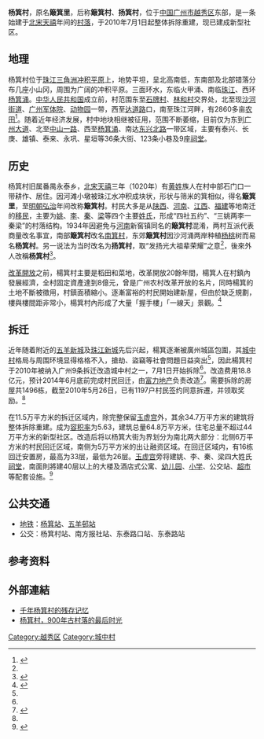 '''杨箕村'''，原名'''簸箕里'''，后称'''簸箕村'''、'''扬箕村'''，位于[[中华人民共和国|中国]][[广州市|广州市]][[越秀区|越秀区]]东部，是一条始建于[[北宋|北宋]][[天禧_(北宋)|天禧]]年间的[[村落|村落]]，于2010年7月1日起整体拆除重建，现已建成新型社区。

== 地理  ==
杨箕村位于[[珠江三角洲|珠江三角洲]][[冲积平原|冲积平原]]上，地势平坦，呈北高南低，东南部及北部错落分布几座小山冈，周围为广阔的冲积平原。三面环水，东临火甲涌、南临[[珠江|珠江]]、西环[[杨箕涌|杨箕涌]]。[[中华人民共和国|中华人民共和国]]成立前，村范围东至[[石牌村|石牌村]]、[[林和村|林和村]]交界处，北至现[[沙河街道_(广州市)|沙河街道]]、[[广州军体院|广州军体院]]、[[广州动物园|动物园]]一带，西至[[达道路|达道路]]口，南至珠江河畔，有2860多亩[[农田|农田]]<ref name="gzdaily">{{cite news|url=http://gzdaily.dayoo.com/html/2008-06/22/content_232977.htm|title=杨箕村：已经消失的和将要消失的……|publisher=广州日报|date=2008-06-22|deadurl=yes|archiveurl=https://web.archive.org/web/20150603050225/http://gzdaily.dayoo.com/html/2008-06/22/content_232977.htm|archivedate=2015-06-03}}</ref>。随着近年经济发展，村中地块相继被征用，范围不断萎缩，目前仅为东到[[广州大道|广州大道]]、北至[[中山路_(广州)|中山一路]]、西至[[沙河涌|杨箕涌]]、南达[[东兴北路|东兴北路]]一带区域，主要有泰兴、长庚、雄镇、泰来、永巩、星垣等36条大街、123条小巷及9座[[祠堂|祠堂]]。

== 历史 ==
杨箕村旧属番禺永泰乡，[[北宋|北宋]][[天禧_(北宋)|天禧]]三年（1020年）有[[黄姓|黄姓]]族人在村中部石门口一带耕作、居住。因河滩小墩被珠江水冲积成块状，形状与筛米的箕相似，得名'''簸箕里'''，至[[明朝|明朝]][[弘治_(明)|弘治]]年间改称'''簸箕村'''。村民大多是从[[陕西|陕西]]、[[河南|河南]]、[[江西|江西]]、[[福建|福建]]等地南迁的[[移民|移民]]，主要为[[姚姓|姚]]、[[李姓|李]]、[[秦姓|秦]]、[[梁姓|梁]]等四个主要[[姓氏|姓氏]]，形成“四社五约”、“三姚两李一秦梁”的村落结构。1934年因避免与[[河南_(广州)|河南]]新窖镇同名的'''簸箕村'''混淆，两村互派代表商量改名事宜，南部'''簸箕村'''改名[[南箕村|南箕村]]，东郊'''簸箕村'''因沙河涌两岸种植[[杨桃|杨桃]]树而易名'''杨箕村'''。另一说法为当时改名为'''扬箕村'''，取“发扬光大祖辈荣耀”之意<ref name="gzdaily"/>，後來外人改稱'''杨箕村'''<ref name="06-10">{{cite news|url=http://gcontent.oeeee.com/8/ce/8ce6790cc6a94e65/Blog/02f/55b91c.html|title=一入江湖岁月催 千年古村烟雨中|publisher=南方都市报|date=2010-06-10|deadurl=yes|archiveurl=https://web.archive.org/web/20131211114027/http://gcontent.oeeee.com/8/ce/8ce6790cc6a94e65/Blog/02f/55b91c.html|archivedate=2013-12-11}}</ref>。

[[改革開放|改革開放]]之前，楊箕村主要是稻田和菜地，改革開放20餘年間，楊箕人在村鎮內發展經濟，全村固定資產達到8億元，曾是广州农村改革开放的名片，同時楊箕的土地不斷被徵用，村鎮面積縮小。逐漸富裕的村民開始建新屋，但由於缺乏規劃，樓與樓間距非常小，楊箕村內形成了大量「握手樓」「一線天」景觀。<ref name="2007-07-20">{{cite news|url=http://www.gzlib.gov.cn/shequ_info/ndgz/NDGZDetail.do?id=50756|title=杨箕村 为杨箕村的屋檐作个记号|publisher=南方都市报|date=2007-07-20|deadurl=yes|archiveurl=https://web.archive.org/web/20131214180822/http://www.gzlib.gov.cn/shequ_info/ndgz/NDGZDetail.do?id=50756|archivedate=2013-12-14}}</ref>

== 拆迁 ==
近年随着附近的[[五羊新城|五羊新城]]及[[珠江新城|珠江新城]]先后兴起，楊箕逐漸被廣州城區包圍，其[[城中村|城中村]]格局与周围环境显得格格不入，搶劫、盜竊等社會問題日益突出<ref name="2007-07-20"/>，因此楊箕村于2010年被纳入广州9条拆迁改造城中村之一，7月1日开始拆除<ref name="06-10"/>。改造费用18.8亿元，预计2014年6月底前完成村民回迁，由[[富力地产|富力地产]]负责改造<ref>{{cite news|url=http://www.ycwb.com/ePaper/ycwb/html/2011-01/19/content_1021311.htm|title=“富力”底价拿下杨箕村地块|publisher=羊城晚报|date=2011-01-19|deadurl=yes|archiveurl=https://web.archive.org/web/20160308111930/http://www.ycwb.com/ePaper/ycwb/html/2011-01/19/content_1021311.htm|archivedate=2016-03-08}}</ref>。需要拆除的房屋共1496栋，截至2010年5月26日，已有1197户村民签约同意拆遷，并领取奖励。<ref name="06-10"/>

在11.5万平方米的拆迁区域内，除完整保留[[杨箕玉虚宫|玉虚宫]]外，其余34.7万平方米的建筑将整体拆除重建。成为[[容积率|容积率]]为5.63，建筑总量64.8万平方米，住宅总量不超过44万平方米的新型社区。改造后将以杨箕大街为界划分为南北两大部分：北侧6万平方米的村民回迁区域，南侧为5万平方米的出让融资区域。在回迁区域内，有16栋回迁安置房，最高为33层，最低为26层。[[杨箕玉虚宫|玉虚宫]]旁将建姚、李、秦、梁四大姓氏[[祠堂|祠堂]]，南面則將建40层以上的大楼及酒店式公寓、[[幼儿园|幼儿园]]、[[小学|小学]]、公交站、[[超市|超市]]等配套设施。<ref>{{cite web|url=http://www.yuexiu.gov.cn/yxxxw/xxgk/pop_jsp_catid_9294_id_100312.html|title=广州公布杨箕村旧改方案|publisher=广州市越秀区信息网|deadurl=yes|archiveurl=https://web.archive.org/web/20160312034402/http://www.yuexiu.gov.cn/yxxxw/xxgk/pop_jsp_catid_9294_id_100312.html|archivedate=2016年3月12日|df=}}</ref>

== 公共交通 ==
*[[广州地铁|地铁]]：[[杨箕站|杨箕站]]、[[五羊邨站|五羊邨站]]
*公交：杨箕村站、南方报社站、东泰路口站、东泰路站

== 参考资料 ==
{{reflist|2}}

== 外部連結 ==
*[https://web.archive.org/web/20130403101756/http://gz.house.163.com/10/0520/02/673I7COO00873C6G.html 千年杨箕村的残存记忆]
*[http://gz.house.163.com/special/00873F74/yangjicun.html 杨箕村，900年古村落的最后时光] {{Wayback|url=http://gz.house.163.com/special/00873F74/yangjicun.html |date=20190820085240 }}

[[Category:越秀区|Category:越秀区]]
[[Category:城中村|Category:城中村]]